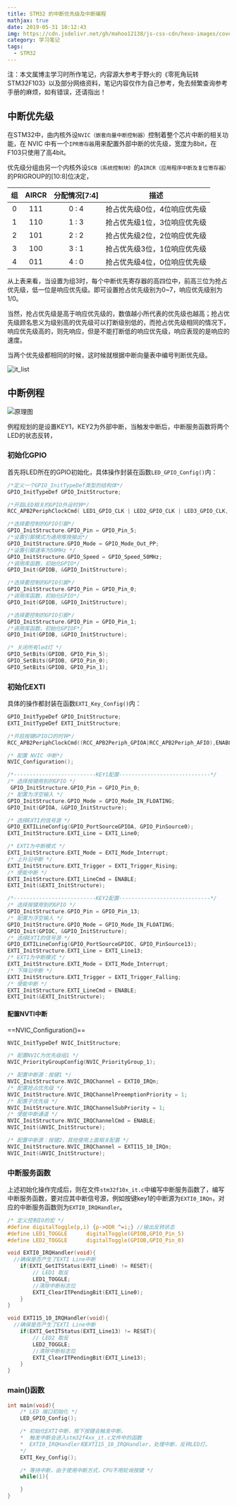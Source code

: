 ```yaml
---
title: STM32 的中断优先级及中断编程
mathjax: true
date: 2019-05-31 10:12:43
img: https://cdn.jsdelivr.net/gh/mahoo12138/js-css-cdn/hexo-images/cover/stm32.jpg
category: 学习笔记
tags:
  - STM32
---
```


注：本文属博主学习时所作笔记，内容源大参考于野火的《零死角玩转STM32F103》以及部分网络资料，笔记内容仅作为自己参考，免去频繁查询参考手册的麻烦，如有错误，还请指出！

## 中断优先级

在STM32中，由内核外设`NVIC（嵌套向量中断控制器）`控制着整个芯片中断的相关功能，在 NVIC 中有一个`IPR寄存器`用来配置外部中断的优先级，宽度为8bit，在F103只使用了高4bit。

优先级分组由另一个内核外设`SCB（系统控制块）`的`AIRCR（应用程序中断及复位寄存器）`的PRIGROUP的[10:8]位决定，

| 组  | AIRCR | 分配情况[7:4] |             描述             |
| :-: | :---: | :-----------: | :--------------------------: |
|  0  |  111  |     0 : 4     | 抢占优先级0位，4位响应优先级 |
|  1  |  110  |     1 : 3     | 抢占优先级1位，3位响应优先级 |
|  2  |  101  |     2 : 2     | 抢占优先级2位，2位响应优先级 |
|  3  |  100  |     3 : 1     | 抢占优先级3位，1位响应优先级 |
|  4  |  011  |     4 : 0     | 抢占优先级4位，0位响应优先级 |

从上表来看，当设置为组3时，每个中断优先寄存器的高四位中，前高三位为抢占优先级，低一位是响应优先级。即可设置抢占优先级别为0~7，响应优先级别为1/0。

当然，抢占优先级是高于响应优先级的，数值越小所代表的优先级也越高；抢占优先级顾名思义为级别高的优先级可以打断级别低的，而抢占优先级相同的情况下，响应优先级高的，则先响应，但是不能打断低的响应优先级，响应表现的是响应的速度。

当两个优先级都相同的时候，这时候就根据中断向量表中编号判断优先级。

![it_list](https://cdn.jsdelivr.net/gh/mahoo12138/js-css-cdn/hexo-images/study/STM32/it_list.png)

## 中断例程

![原理图](https://cdn.jsdelivr.net/gh/mahoo12138/js-css-cdn/hexo-images/study/STM32/interupt.png)

例程规划的是设置KEY1，KEY2为外部中断，当触发中断后，中断服务函数将两个LED的状态反转，

### 初始化GPIO

首先将LED所在的GPIO初始化，具体操作封装在函数`LED_GPIO_Config()`内：

```c
/*定义一个GPIO_InitTypeDef类型的结构体*/
GPIO_InitTypeDef GPIO_InitStructure;

/*开启LED相关的GPIO外设时钟*/
RCC_APB2PeriphClockCmd( LED1_GPIO_CLK | LED2_GPIO_CLK | LED3_GPIO_CLK, ENABLE);

/*选择要控制的GPIO引脚*/
GPIO_InitStructure.GPIO_Pin = GPIO_Pin_5;
/*设置引脚模式为通用推挽输出*/
GPIO_InitStructure.GPIO_Mode = GPIO_Mode_Out_PP;
/*设置引脚速率为50MHz */
GPIO_InitStructure.GPIO_Speed = GPIO_Speed_50MHz;
/*调用库函数，初始化GPIO*/
GPIO_Init(GPIOB, &GPIO_InitStructure);

/*选择要控制的GPIO引脚*/
GPIO_InitStructure.GPIO_Pin = GPIO_Pin_0;
/*调用库函数，初始化GPIO*/
GPIO_Init(GPIOB, &GPIO_InitStructure);

/*选择要控制的GPIO引脚*/
GPIO_InitStructure.GPIO_Pin = GPIO_Pin_1;
/*调用库函数，初始化GPIOF*/
GPIO_Init(GPIOB, &GPIO_InitStructure);

/* 关闭所有led灯	*/
GPIO_SetBits(GPIOB, GPIO_Pin_5);
GPIO_SetBits(GPIOB, GPIO_Pin_0);
GPIO_SetBits(GPIOB, GPIO_Pin_1);
```

### 初始化EXTI

具体的操作都封装在函数`EXTI_Key_Config()`内：

```c
GPIO_InitTypeDef GPIO_InitStructure;
EXTI_InitTypeDef EXTI_InitStructure;

/*开启按键GPIO口的时钟*/
RCC_APB2PeriphClockCmd((RCC_APB2Periph_GPIOA|RCC_APB2Periph_AFIO),ENABLE);

/* 配置 NVIC 中断*/
NVIC_Configuration();

/*--------------------------KEY1配置-----------------------------*/
/* 选择按键用到的GPIO */
 GPIO_InitStructure.GPIO_Pin = GPIO_Pin_0;
/* 配置为浮空输入 */
GPIO_InitStructure.GPIO_Mode = GPIO_Mode_IN_FLOATING;
GPIO_Init(GPIOA, &GPIO_InitStructure);

/* 选择EXTI的信号源 */
GPIO_EXTILineConfig(GPIO_PortSourceGPIOA, GPIO_PinSource0);
EXTI_InitStructure.EXTI_Line = EXTI_Line0;

/* EXTI为中断模式 */
EXTI_InitStructure.EXTI_Mode = EXTI_Mode_Interrupt;
/* 上升沿中断 */
EXTI_InitStructure.EXTI_Trigger = EXTI_Trigger_Rising;
/* 使能中断 */
EXTI_InitStructure.EXTI_LineCmd = ENABLE;
EXTI_Init(&EXTI_InitStructure);

/*--------------------------KEY2配置-----------------------------*/
/* 选择按键用到的GPIO */
GPIO_InitStructure.GPIO_Pin = GPIO_Pin_13;
/* 配置为浮空输入 */
GPIO_InitStructure.GPIO_Mode = GPIO_Mode_IN_FLOATING;
GPIO_Init(GPIOC, &GPIO_InitStructure);
/* 选择EXTI的信号源 */
GPIO_EXTILineConfig(GPIO_PortSourceGPIOC, GPIO_PinSource13);
EXTI_InitStructure.EXTI_Line = EXTI_Line13;
/* EXTI为中断模式 */
EXTI_InitStructure.EXTI_Mode = EXTI_Mode_Interrupt;
/* 下降沿中断 */
EXTI_InitStructure.EXTI_Trigger = EXTI_Trigger_Falling;
/* 使能中断 */
EXTI_InitStructure.EXTI_LineCmd = ENABLE;
EXTI_Init(&EXTI_InitStructure);
```

#### 配置NVTI中断

==NVIC_Configuration()==

```c
NVIC_InitTypeDef NVIC_InitStructure;

/* 配置NVIC为优先级组1 */
NVIC_PriorityGroupConfig(NVIC_PriorityGroup_1);

/* 配置中断源：按键1 */
NVIC_InitStructure.NVIC_IRQChannel = EXTI0_IRQn;
/* 配置抢占优先级 */
NVIC_InitStructure.NVIC_IRQChannelPreemptionPriority = 1;
/* 配置子优先级 */
NVIC_InitStructure.NVIC_IRQChannelSubPriority = 1;
/* 使能中断通道 */
NVIC_InitStructure.NVIC_IRQChannelCmd = ENABLE;
NVIC_Init(&NVIC_InitStructure);

/* 配置中断源：按键2，其他使用上面相关配置 */
NVIC_InitStructure.NVIC_IRQChannel = EXTI15_10_IRQn;
NVIC_Init(&NVIC_InitStructure);
```

### 中断服务函数

上述初始化操作完成后，则在文件`stm32f10x_it.c`中编写中断服务函数了，编写中断服务函数，要对应其中断信号源，例如按键key1的中断源为`EXTI0_IRQn`，对应的中断服务函数则为`EXTI0_IRQHandler`。

```c
/* 定义控制IO的宏 */
#define digitalToggle(p,i) {p->ODR ^=i;} //输出反转状态
#define LED1_TOGGLE		 digitalToggle(GPIOB,GPIO_Pin_5)
#define LED2_TOGGLE		 digitalToggle(GPIOB,GPIO_Pin_0)

void EXTI0_IRQHandler(void){
  //确保是否产生了EXTI Line中断
	if(EXTI_GetITStatus(EXTI_Line0) != RESET){
		// LED1 取反
		LED1_TOGGLE;
    	//清除中断标志位
		EXTI_ClearITPendingBit(EXTI_Line0);
	}
}

void EXTI15_10_IRQHandler(void){
  //确保是否产生了EXTI Line中断
	if(EXTI_GetITStatus(EXTI_Line13) != RESET){
		// LED2 取反
		LED2_TOGGLE;
    	//清除中断标志位
		EXTI_ClearITPendingBit(EXTI_Line13);
	}
}
```

### main()函数

```c
int main(void){
	/* LED 端口初始化 */
	LED_GPIO_Config();

	/* 初始化EXTI中断，按下按键会触发中断，
  	*  触发中断会进入stm32f4xx_it.c文件中的函数
	*  EXTI0_IRQHandler和EXTI15_10_IRQHandler，处理中断，反转LED灯。
	*/
	EXTI_Key_Config();

	/* 等待中断，由于使用中断方式，CPU不用轮询按键 */
	while(1){

	}
}
```
